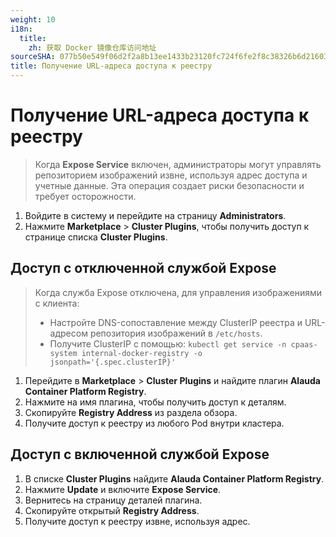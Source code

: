 ```yaml
---
weight: 10
i18n:
  title:
    zh: 获取 Docker 镜像仓库访问地址
sourceSHA: 077b50e549f06d2f2a8b13ee1433b23120fc724f6fe2f8c38326b6d21603213a
title: Получение URL-адреса доступа к реестру
---
```


# Получение URL-адреса доступа к реестру

> Когда **Expose Service** включен, администраторы могут управлять репозиторием изображений извне, используя адрес доступа и учетные данные. Эта операция создает риски безопасности и требует осторожности.

1. Войдите в систему и перейдите на страницу **Administrators**.
2. Нажмите **Marketplace** > **Cluster Plugins**, чтобы получить доступ к странице списка **Cluster Plugins**.

## Доступ с отключенной службой Expose

> Когда служба Expose отключена, для управления изображениями с клиента:
>
> - Настройте DNS-сопоставление между ClusterIP реестра и URL-адресом репозитория изображений в `/etc/hosts`.
> - Получите ClusterIP с помощью: `kubectl get service -n cpaas-system internal-docker-registry -o jsonpath='{.spec.clusterIP}'`

1. Перейдите в **Marketplace** > **Cluster Plugins** и найдите плагин **Alauda Container Platform Registry**.
2. Нажмите на имя плагина, чтобы получить доступ к деталям.
3. Скопируйте **Registry Address** из раздела обзора.
4. Получите доступ к реестру из любого Pod внутри кластера.

## Доступ с включенной службой Expose

1. В списке **Cluster Plugins** найдите **Alauda Container Platform Registry**.
2. Нажмите **Update** и включите **Expose Service**.
3. Вернитесь на страницу деталей плагина.
4. Скопируйте открытый **Registry Address**.
5. Получите доступ к реестру извне, используя адрес.
